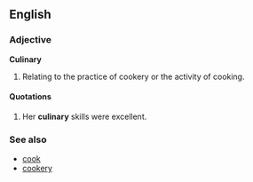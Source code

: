 ==English==
===Adjective===
'''Culinary'''
# Relating to the practice of cookery or the activity of cooking.

====Quotations====
# Her '''culinary''' skills were excellent.

===See also===
*[[cook]]
*[[cookery]]